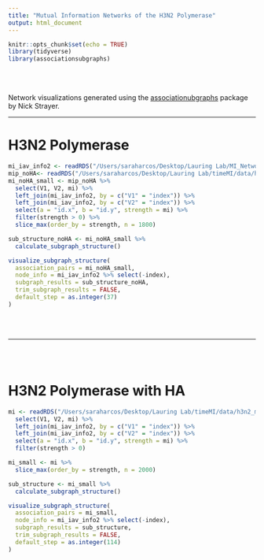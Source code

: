 ```yaml
---
title: "Mutual Information Networks of the H3N2 Polymerase"
output: html_document
---
```


```r
knitr::opts_chunk$set(echo = TRUE)
library(tidyverse)
library(associationsubgraphs)
```

<br/>
<br/>

Network visualizations generated using the [associationubgraphs](https://github.com/nstrayer/associationsubgraphs) package by Nick Strayer.

---


# H3N2 Polymerase

```r
mi_iav_info2 <- readRDS("/Users/saraharcos/Desktop/Lauring Lab/MI_Networks_App/data/mi_iav_info2.rds")
mip_noHA<- readRDS("/Users/saraharcos/Desktop/Lauring Lab/timeMI/data/h3n2_meaned_mip_noHA.rds")
mi_noHA_small <- mip_noHA %>%
  select(V1, V2, mi) %>%
  left_join(mi_iav_info2, by = c("V1" = "index")) %>%
  left_join(mi_iav_info2, by = c("V2" = "index")) %>%
  select(a = "id.x", b = "id.y", strength = mi) %>%
  filter(strength > 0) %>%
  slice_max(order_by = strength, n = 1800)

sub_structure_noHA <- mi_noHA_small %>%
  calculate_subgraph_structure()

visualize_subgraph_structure(
  association_pairs = mi_noHA_small,
  node_info = mi_iav_info2 %>% select(-index),
  subgraph_results = sub_structure_noHA,
  trim_subgraph_results = FALSE,
  default_step = as.integer(37)
)
```


<br/>
<br/>

---

<br/>
<br/>

# H3N2 Polymerase with HA

```r
mi <- readRDS("/Users/saraharcos/Desktop/Lauring Lab/timeMI/data/h3n2_meaned_mi.rds") %>%
  select(V1, V2, mi) %>%
  left_join(mi_iav_info2, by = c("V1" = "index")) %>%
  left_join(mi_iav_info2, by = c("V2" = "index")) %>%
  select(a = "id.x", b = "id.y", strength = mi) %>%
  filter(strength > 0)

mi_small <- mi %>%
  slice_max(order_by = strength, n = 2000)

sub_structure <- mi_small %>%
  calculate_subgraph_structure()

visualize_subgraph_structure(
  association_pairs = mi_small,
  node_info = mi_iav_info2 %>% select(-index),
  subgraph_results = sub_structure,
  trim_subgraph_results = FALSE,
  default_step = as.integer(114)
)
```
